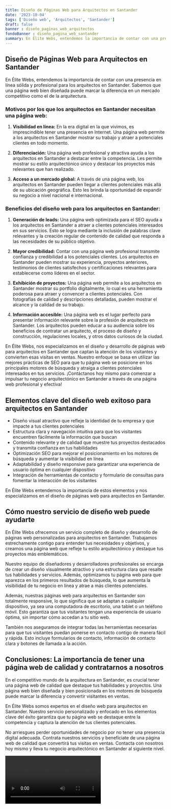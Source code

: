 ```yaml
---
title: Diseño de Páginas Web para Arquitectos en Santander
date: '2023-10-04'
tags: ['Diseño web', 'Arquitectos', 'Santander']
draft: false
banner : diseño_paginas_web_arquitectos
fondoBanner : diseño_pagina_web_santander
summary: En Élite Webs, entendemos la importancia de contar con una presencia en línea sólida y profesional para los arquitectos en Santander. Sabemos que una página web bien diseñada puede marcar la diferencia en un mercado competitivo como el de la arquitectura. 
---
```


## Diseño de Páginas Web para Arquitectos en Santander

En Élite Webs, entendemos la importancia de contar con una presencia en línea sólida y profesional para los arquitectos en Santander. Sabemos que una página web bien diseñada puede marcar la diferencia en un mercado competitivo como el de la arquitectura. 

### Motivos por los que los arquitectos en Santander necesitan una página web:

1. **Visibilidad en línea:** En la era digital en la que vivimos, es imprescindible tener una presencia en Internet. Una página web permite a los arquitectos en Santander mostrar su trabajo y atraer a potenciales clientes en todo momento.

2. **Diferenciación:** Una página web profesional y atractiva ayuda a los arquitectos en Santander a destacar entre la competencia. Les permite mostrar su estilo arquitectónico único y destacar los proyectos más relevantes que han realizado.

3. **Acceso a un mercado global:** A través de una página web, los arquitectos en Santander pueden llegar a clientes potenciales más allá de su ubicación geográfica. Esto les brinda la oportunidad de expandir su negocio a nivel nacional e internacional.

### Beneficios del diseño web para los arquitectos en Santander:

1. **Generación de leads:** Una página web optimizada para el SEO ayuda a los arquitectos en Santander a atraer a clientes potenciales interesados en sus servicios. Esto se logra mediante la inclusión de palabras clave relevantes y la creación regular de contenido de calidad que responda a las necesidades de su público objetivo.

2. **Mayor credibilidad:** Contar con una página web profesional transmite confianza y credibilidad a los potenciales clientes. Los arquitectos en Santander pueden mostrar su experiencia, proyectos anteriores, testimonios de clientes satisfechos y certificaciones relevantes para establecerse como líderes en el sector.

3. **Exhibición de proyectos:** Una página web permite a los arquitectos en Santander mostrar su portfolio digitalmente, lo cual es una herramienta poderosa para atraer y convencer a clientes potenciales. Con fotografías de calidad y descripciones detalladas, pueden mostrar el alcance y la calidad de su trabajo.

4. **Información accesible:** Una página web es el lugar perfecto para presentar información relevante sobre la profesión de arquitecto en Santander. Los arquitectos pueden educar a su audiencia sobre los beneficios de contratar un arquitecto, el proceso de diseño y construcción, regulaciones locales, y otros datos curiosos de la ciudad.

En Élite Webs, nos especializamos en el diseño y desarrollo de páginas web para arquitectos en Santander que captan la atención de los visitantes y convierten esas visitas en ventas. Nuestro enfoque se basa en utilizar las mejores prácticas de SEO para que tu página web se posicione en los principales motores de búsqueda y atraiga a clientes potenciales interesados en tus servicios. ¡Contáctanos hoy mismo para comenzar a impulsar tu negocio arquitectónico en Santander a través de una página web profesional y efectiva!

<GifSeo />

<Cta />

## Elementos clave del diseño web exitoso para arquitectos en Santander

- Diseño visual atractivo que refleje la identidad de tu empresa y que impacte a tus clientes potenciales
- Estructura clara y navegación intuitiva para que los visitantes encuentren fácilmente la información que buscan
- Contenido relevante y de calidad que muestre tus proyectos destacados y transmita confianza en tus habilidades
- Optimización SEO para mejorar el posicionamiento en los motores de búsqueda y aumentar la visibilidad en línea
- Adaptabilidad y diseño responsive para garantizar una experiencia de usuario óptima en cualquier dispositivo
- Integración de herramientas de contacto y formulario de consultas para fomentar la interacción de los visitantes

En Élite Webs entendemos la importancia de estos elementos y nos especializamos en el diseño de páginas web para arquitectos en Santander.

## Cómo nuestro servicio de diseño web puede ayudarte

En Élite Webs ofrecemos un servicio completo de diseño y desarrollo de páginas web personalizadas para arquitectos en Santander. Trabajamos estrechamente contigo para entender tus necesidades y objetivos, y creamos una página web que refleje tu estilo arquitectónico y destaque tus proyectos más emblemáticos.

Nuestro equipo de diseñadores y desarrolladores profesionales se encarga de crear un diseño visualmente atractivo y una estructura clara que resalte tus habilidades y servicios. Además, optimizamos tu página web para que aparezca en los primeros resultados de búsqueda, lo que aumenta la visibilidad de tu negocio en línea y atrae a más clientes potenciales.

Además, nuestras páginas web para arquitectos en Santander son totalmente responsive, lo que significa que se adaptan a cualquier dispositivo, ya sea una computadora de escritorio, una tablet o un teléfono móvil. Esto garantiza que tus visitantes tengan una experiencia de usuario óptima, sin importar cómo accedan a tu sitio web.

También nos aseguramos de integrar todas las herramientas necesarias para que tus visitantes puedan ponerse en contacto contigo de manera fácil y rápida. Esto incluye formularios de contacto, información de contacto clara y botones de llamada a la acción.

## Conclusiones: La importancia de tener una página web de calidad y contratarnos a nosotros

En el competitivo mundo de la arquitectura en Santander, es crucial tener una página web de calidad que destaque tus habilidades y proyectos. Una página web bien diseñada y bien posicionada en los motores de búsqueda puede marcar la diferencia y convertir visitantes en ventas.

En Élite Webs somos expertos en el diseño web para arquitectos en Santander. Nuestro servicio personalizado y enfocado en los elementos clave del éxito garantiza que tu página web se destaque entre la competencia y captura la atención de tus clientes potenciales.

No arriesgues perder oportunidades de negocio por no tener una presencia digital adecuada. Contrata nuestros servicios y benefíciate de una página web de calidad que convertirá tus visitas en ventas. Contacta con nosotros hoy mismo y lleva tu negocio arquitectónico en Santander al siguiente nivel.

<Video />

<CtaBot job='Arquitectos' city='Santander'/>

<Gmaps query='Santander+españa+maps' />